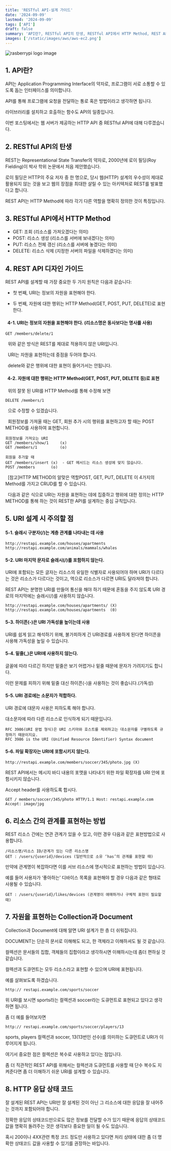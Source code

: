```yaml
---
title: 'RESTful API-설계 가이드'
date: '2024-09-09'
lastmod: '2024-09-09'
tags: ['API']
draft: false
summary: 'API란?, RESTful API의 탄생, RESTful API에서 HTTP Method, REST API 디자인 가이드'
images: ['/static/images/aws/aws-ec2.png']
---
```


![rasberrypi logo image](/static/images/api/restapi.png)

<TOCInline toc={props.toc} />

## 1. API란?

API는 Application Programming Interface의 약자로, 프로그램이 서로 소통할 수 있도록 돕는 인터페이스를 의미합니다.

API를 통해 프로그램에 요청을 전달하는 통로 혹은 방법이라고 생각하면 됩니다.

라이브러리를 설치하고 호출하는 함수도 API의 일종입니다.

이번 포스팅에서는 웹 서버가 제공하는 HTTP API 중 RESTful API에 대해 다루겠습니다.

## 2. RESTful API의 탄생

REST는 Representational State Transfer의 약자로, 2000년에 로이 필딩(Roy Fielding)이 박사 학위 논문에서 처음 제안했습니다.

로이 필딩은 HTTP의 주요 저자 중 한 명으로, 당시 웹(HTTP) 설계의 우수성이 제대로 활용되지 않는 것을 보고 웹의 장점을 최대한 살릴 수 있는 아키텍처로 REST를 발표했다고 합니다.

REST API는 HTTP Method에 따라 각기 다른 역할을 명확히 정의한 것이 특징입니다.

## 3. RESTful API에서 HTTP Method

- GET: 조회 (리소스를 가져오겠다는 의미)
- POST: 리소스 생성 (리소스를 서버에 보내겠다는 의미)
- PUT: 리소스 전체 갱신 (리소스를 서버에 놓겠다는 의미)
- DELETE: 리소스 삭제 (지정한 서버의 파일을 삭제하겠다는 의미)

## 4. REST API 디자인 가이드

REST API를 설계할 때 가장 중요한 두 가지 원칙은 다음과 같습니다:

- 첫 번째, URI는 정보의 자원을 표현해야 한다.

- 두 번째, 자원에 대한 행위는 HTTP Method(GET, POST, PUT, DELETE)로 표현한다.

#### &nbsp;&nbsp;4-1. URI는 정보의 자원을 표현해야 한다. (리소스명은 동사보다는 명사를 사용)

```
GET /members/delete/1
```

&nbsp;&nbsp;위와 같은 방식은 REST를 제대로 적용하지 않은 URI입니다.

&nbsp;&nbsp;URI는 자원을 표현하는데 중점을 두어야 합니다.

&nbsp;&nbsp;delete와 같은 행위에 대한 표현이 들어가서는 안됩니다.

#### &nbsp;&nbsp;4-2. 자원에 대한 행위는 HTTP Method(GET, POST, PUT, DELETE 등)로 표현

&nbsp;&nbsp;위의 잘못 된 URI를 HTTP Method를 통해 수정해 보면

```
DELETE /members/1
```

&nbsp;&nbsp;으로 수정할 수 있겠습니다.

&nbsp;&nbsp;회원정보를 가져올 때는 GET, 회원 추가 시의 행위를 표현하고자 할 때는 POST METHOD를 사용하여 표현합니다.

```
회원정보를 가져오는 URI
GET /members/show/1     (x)
GET /members/1          (o)
```

```
회원을 추가할 때
GET /members/insert (x)  - GET 메서드는 리소스 생성에 맞지 않습니다.
POST /members       (o)
```

&nbsp;&nbsp;[참고]HTTP METHOD의 알맞은 역할POST, GET, PUT, DELETE 이 4가지의 Method를 가지고 CRUD를 할 수 있습니다.

&nbsp;&nbsp;다음과 같은 식으로 URI는 자원을 표현하는 데에 집중하고 행위에 대한 정의는 HTTP METHOD를 통해 하는 것이 REST한 API를 설계하는 중심 규칙입니다.

## 5. URI 설계 시 주의할 점

#### 5-1. 슬래시 구분자(/)는 계층 관계를 나타내는 데 사용

```
http://restapi.example.com/houses/apartments
http://restapi.example.com/animals/mammals/whales
```

#### 5-2. URI 마지막 문자로 슬래시(/)를 포함하지 않는다.

URI에 포함되는 모든 글자는 리소스의 유일한 식별자로 사용되어야 하며 URI가 다르다는 것은 리소스가 다르다는 것이고, 역으로 리소스가 다르면 URI도 달라져야 합니다.

REST API는 분명한 URI를 만들어 통신을 해야 하기 때문에 혼동을 주지 않도록 URI 경로의 마지막에는 슬래시(/)를 사용하지 않습니다.

```
http://restapi.example.com/houses/apartments/ (X)
http://restapi.example.com/houses/apartments  (0)
```

#### 5-3. 하이픈(-)은 URI 가독성을 높이는데 사용

URI를 쉽게 읽고 해석하기 위해, 불가피하게 긴 URI경로를 사용하게 된다면 하이픈을 사용해 가독성을 높일 수 있습니다.

#### 5-4. 밑줄(\_)은 URI에 사용하지 않는다.

글꼴에 따라 다르긴 하지만 밑줄은 보기 어렵거나 밑줄 때문에 문자가 가려지기도 합니다.

이런 문제를 피하기 위해 밑줄 대신 하이픈(-)을 사용하는 것이 좋습니다.(가독성)

#### 5-5. URI 경로에는 소문자가 적합하다.

URI 경로에 대문자 사용은 피하도록 해야 합니다.

대소문자에 따라 다른 리소스로 인식하게 되기 때문입니다.

```
RFC 3986(URI 문법 형식)은 URI 스키마와 호스트를 제외하고는 대소문자를 구별하도록 규정하기 때문이지요.
RFC 3986 is the URI (Unified Resource Identifier) Syntax document
```

#### 5-6. 파일 확장자는 URI에 포함시키지 않는다.

```
http://restapi.example.com/members/soccer/345/photo.jpg (X)
```

REST API에서는 메시지 바디 내용의 포맷을 나타내기 위한 파일 확장자를 URI 안에 포함시키지 않습니다.

Accept header를 사용하도록 합시다.

```
GET / members/soccer/345/photo HTTP/1.1 Host: restapi.example.com Accept: image/jpg
```

## 6. 리소스 간의 관계를 표현하는 방법

REST 리소스 간에는 연관 관계가 있을 수 있고, 이런 경우 다음과 같은 표현방법으로 사용합니다.

```
/리소스명/리소스 ID/관계가 있는 다른 리소스명
GET : /users/{userid}/devices (일반적으로 소유 ‘has’의 관계를 표현할 때)
```

만약에 관계명이 복잡하다면 이를 서브 리소스에 명시적으로 표현하는 방법이 있습니다.

예를 들어 사용자가 ‘좋아하는’ 디바이스 목록을 표현해야 할 경우 다음과 같은 형태로 사용될 수 있습니다.

```
GET : /users/{userid}/likes/devices (관계명이 애매하거나 구체적 표현이 필요할 때)
```

## 7. 자원을 표현하는 Collection과 Document

Collection과 Document에 대해 알면 URI 설계가 한 층 더 쉬워집니다.

DOCUMENT는 단순히 문서로 이해해도 되고, 한 객체라고 이해하셔도 될 것 같습니다.

컬렉션은 문서들의 집합, 객체들의 집합이라고 생각하시면 이해하시는데 좀더 편하실 것 같습니다.

컬렉션과 도큐먼트는 모두 리소스라고 표현할 수 있으며 URI에 표현됩니다.

예를 살펴보도록 하겠습니다.

```
http:// restapi.example.com/sports/soccer
```

위 URI를 보시면 sports라는 컬렉션과 soccer라는 도큐먼트로 표현되고 있다고 생각하면 됩니다.

좀 더 예를 들어보자면

```
http:// restapi.example.com/sports/soccer/players/13
```

sports, players 컬렉션과 soccer, 13(13번인 선수)를 의미하는 도큐먼트로 URI가 이루어지게 됩니다.

여기서 중요한 점은 컬렉션은 복수로 사용하고 있다는 점입니다.

좀 더 직관적인 REST API를 위해서는 컬렉션과 도큐먼트를 사용할 때 단수 복수도 지켜준다면 좀 더 이해하기 쉬운 URI를 설계할 수 있습니다.

## 8. HTTP 응답 상태 코드

잘 설계된 REST API는 URI만 잘 설계된 것이 아닌 그 리소스에 대한 응답을 잘 내어주는 것까지 포함되어야 합니다.

정확한 응답의 상태코드만으로도 많은 정보를 전달할 수가 있기 때문에 응답의 상태코드 값을 명확히 돌려주는 것은 생각보다 중요한 일이 될 수도 있습니다.

혹시 200이나 4XX관련 특정 코드 정도만 사용하고 있다면 처리 상태에 대한 좀 더 명확한 상태코드 값을 사용할 수 있기를 권장하는 바입니다.
